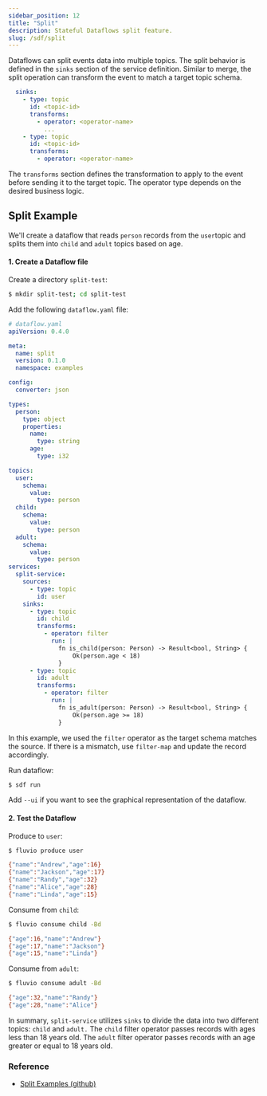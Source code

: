 ```yaml
---
sidebar_position: 12
title: "Split"
description: Stateful Dataflows split feature.
slug: /sdf/split
---
```


Dataflows can split events data into multiple topics. The split behavior is defined in the `sinks` section of the service definition. Similar to merge, the split operation can transform the event to match a target topic schema.

```yaml
  sinks:
    - type: topic
      id: <topic-id>
      transforms:
        - operator: <operator-name>
          ...
    - type: topic
      id: <topic-id>
      transforms:
        - operator: <operator-name>
```

The `transforms` section defines the transformation to apply to the event before sending it to the target topic. The operator type depends on the desired business logic.


## Split Example

We'll create a dataflow that reads `person` records from the `user`topic and splits them into `child` and `adult` topics based on age.

#### 1. Create a Dataflow file

Create a directory `split-test`:


```bash
$ mkdir split-test; cd split-test
```

Add the following `dataflow.yaml` file:


```yaml
# dataflow.yaml
apiVersion: 0.4.0

meta:
  name: split
  version: 0.1.0
  namespace: examples

config:
  converter: json

types:
  person:
    type: object
    properties:
      name:
        type: string
      age:
        type: i32

topics:
  user:
    schema:
      value:
        type: person
  child:
    schema:
      value:
        type: person
  adult:
    schema:
      value:
        type: person
services:
  split-service:
    sources:
      - type: topic
        id: user
    sinks:
      - type: topic
        id: child
        transforms:
          - operator: filter
            run: |
              fn is_child(person: Person) -> Result<bool, String> {
                  Ok(person.age < 18)
              }
      - type: topic
        id: adult
        transforms:
          - operator: filter
            run: |
              fn is_adult(person: Person) -> Result<bool, String> {
                  Ok(person.age >= 18)
              }
```

In this example, we used the `filter` operator as the target schema matches the source. If there is a mismatch, use `filter-map` and update the record accordingly.

Run dataflow:


```bash
$ sdf run
```

Add `--ui` if you want to see the graphical representation of the dataflow.


#### 2. Test the Dataflow

Produce to `user`:


```bash
$ fluvio produce user
```


```bash
{"name":"Andrew","age":16}
{"name":"Jackson","age":17}
{"name":"Randy","age":32}
{"name":"Alice","age":28}
{"name":"Linda","age":15}
```

Consume from `child`:


```bash
$ fluvio consume child -Bd
```

```bash
{"age":16,"name":"Andrew"}
{"age":17,"name":"Jackson"}
{"age":15,"name":"Linda"}
```

Consume from `adult`:


```bash
$ fluvio consume adult -Bd
```

```bash
{"age":32,"name":"Randy"}
{"age":28,"name":"Alice"}
```

In summary, `split-service` utilizes `sinks` to divide the data into two different topics: `child` and `adult.` The `child` filter operator passes records with ages less than 18 years old. The `adult` filter operator passes records with an age greater or equal to 18 years old.

### Reference

* <a href="https://github.com/infinyon/stateful-dataflows-examples/tree/main/primitives/split" target="_blank" rel="nofollow" >Split Examples (github)</a>
